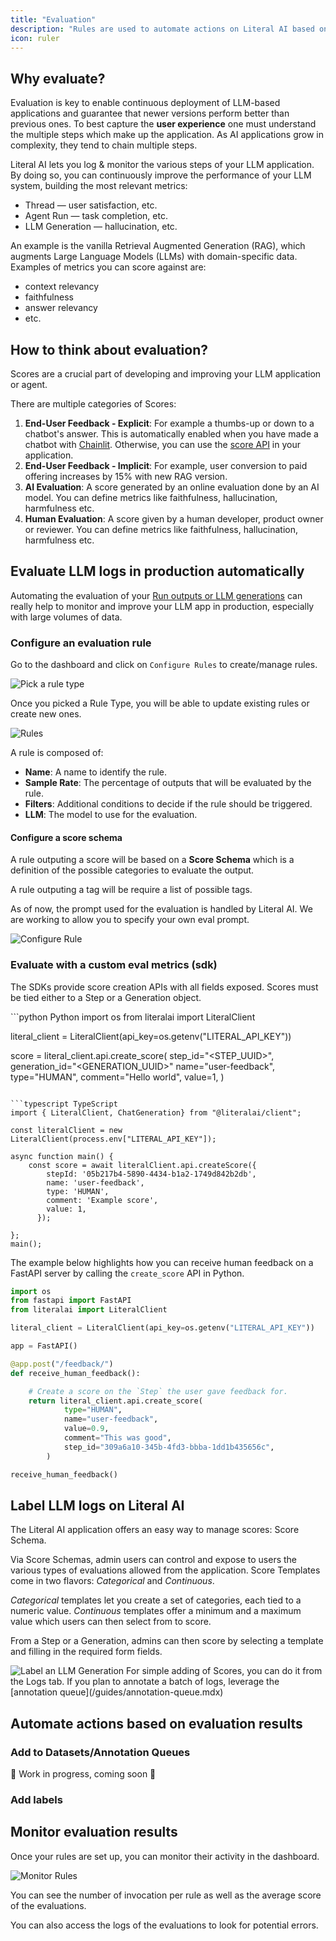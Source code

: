 ```yaml
---
title: "Evaluation"
description: "Rules are used to automate actions on Literal AI based on specific conditions. Automated actions can range from evaluating an LLM generation to adding items in a dataset."
icon: ruler
---
```


## Why evaluate?

Evaluation is key to enable continuous deployment of LLM-based applications and guarantee that newer
versions perform better than previous ones. To best capture the **user experience** one must understand the
multiple steps which make up the application. As AI applications grow in complexity, they tend to chain 
multiple steps.

Literal AI lets you log & monitor the various steps of your LLM application. By doing so, you can continuously improve the performance of your LLM system, building the most relevant metrics:
- Thread &mdash; user satisfaction, etc.
- Agent Run &mdash; task completion, etc.
- LLM Generation &mdash; hallucination, etc.

An example is the vanilla Retrieval Augmented Generation (RAG), which augments Large Language Models
(LLMs) with domain-specific data. Examples of metrics you can score against are:
- context relevancy
- faithfulness
- answer relevancy
- etc.


## How to think about evaluation?

Scores are a crucial part of developing and improving your LLM application or agent.

There are multiple categories of Scores: 
1. **End-User Feedback - Explicit**: For example a thumbs-up or down to a chatbot's answer. This is automatically enabled when you have made a chatbot with [Chainlit](https://docs.chainlit.io/data-persistence/feedback). Otherwise, you can use the [score API](#programmatically) in your application.
2. **End-User Feedback - Implicit**: For example, user conversion to paid offering increases by 15% with new RAG version.
3. **AI Evaluation**: A score generated by an online evaluation done by an AI model. You can define metrics like faithfulness, hallucination, harmfulness etc.
4. **Human Evaluation**: A score given by a human developer, product owner or reviewer. You can define metrics like faithfulness, hallucination, harmfulness etc.

## Evaluate LLM logs in production automatically
Automating the evaluation of your [Run outputs or LLM generations](/guides/logs#semantics) can really help to monitor and improve your LLM app in production, especially with large volumes of data.

### Configure an evaluation rule 

Go to the dashboard and click on `Configure Rules` to create/manage rules.

<Frame caption="Pick a Rule Type">
  <img src="/images/rule-type.png" alt="Pick a rule type" />
</Frame>

Once you picked a Rule Type, you will be able to update existing rules or create new ones.

<Frame caption="Manage your Rules">
  <img src="/images/rules.png" alt="Rules" />
</Frame>

A rule is composed of:

- **Name**: A name to identify the rule.
- **Sample Rate**: The percentage of outputs that will be evaluated by the rule.
- **Filters**: Additional conditions to decide if the rule should be triggered.
- **LLM**: The model to use for the evaluation.

#### Configure a score schema

A rule outputing a score will be based on a **Score Schema** which is a definition of the possible categories to evaluate the output.

A rule outputing a tag will be require a list of possible tags.

<Note>As of now, the prompt used for the evaluation is handled by Literal AI. We are working to allow you to specify your own eval prompt.</Note>

<Frame caption="Configure a Rule">
  <img src="/images/create-rule.png" alt="Configure Rule" />
</Frame>


### Evaluate with a custom eval metrics (sdk)

The SDKs provide score creation APIs with all fields exposed. Scores must be tied either
to a Step or a Generation object.

<CodeGroup>
```python Python
import os
from literalai import LiteralClient

literal_client = LiteralClient(api_key=os.getenv("LITERAL_API_KEY"))

score = literal_client.api.create_score(
            step_id="<STEP_UUID>",
            generation_id="<GENERATION_UUID>"
            name="user-feedback",
            type="HUMAN",
            comment="Hello world",
            value=1,
        )
```

```typescript TypeScript
import { LiteralClient, ChatGeneration} from "@literalai/client";

const literalClient = new LiteralClient(process.env["LITERAL_API_KEY"]);

async function main() {
    const score = await literalClient.api.createScore({
        stepId: '05b217b4-5890-4434-b1a2-1749d842b2db',
        name: 'user-feedback',
        type: 'HUMAN',
        comment: 'Example score',
        value: 1,
      });
      
};
main();
```
</CodeGroup>

The example below highlights how you can receive human feedback on a
FastAPI server by calling the `create_score` API in Python.

```python server.py
import os
from fastapi import FastAPI
from literalai import LiteralClient

literal_client = LiteralClient(api_key=os.getenv("LITERAL_API_KEY"))

app = FastAPI()

@app.post("/feedback/")
def receive_human_feedback():

    # Create a score on the `Step` the user gave feedback for.
    return literal_client.api.create_score(
            type="HUMAN",
            name="user-feedback",
            value=0.9,
            comment="This was good",
            step_id="309a6a10-345b-4fd3-bbba-1dd1b435656c",
        )

receive_human_feedback()
```

## Label LLM logs on Literal AI

The Literal AI application offers an easy way to manage scores: Score Schema. 

Via Score Schemas, admin users can control and expose to users the various types of evaluations
allowed from the application. Score Templates come in two flavors: *Categorical* and *Continuous*. 

*Categorical* templates let you create a set of categories, each tied to a numeric value.
*Continuous* templates offer a minimum and a maximum value which users can then select from to score.


From a Step or a Generation, admins can then score by selecting a template and filling
in the required form fields.
<Frame caption="Label an LLM Generation">
  <img
    src="/images/create-score-template.png"
    alt="Label an LLM Generation"
  />
</Frame>
For simple adding of Scores, you can do it from the Logs tab. 
If you plan to annotate a batch of logs, leverage the [annotation queue](/guides/annotation-queue.mdx)


## Automate actions based on evaluation results

### Add to Datasets/Annotation Queues

🚧 Work in progress, coming soon 🚧

### Add labels

## Monitor evaluation results

Once your rules are set up, you can monitor their activity in the dashboard.

<Frame caption="Monitor your Rules">
  <img src="/images/monitor-rule.png" alt="Monitor Rules" />
</Frame>

You can see the number of invocation per rule as well as the average score of the evaluations.

You can also access the logs of the evaluations to look for potential errors.